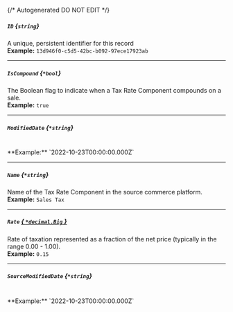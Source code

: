 {/* Autogenerated DO NOT EDIT  */}
##### `ID` *{`string`}*
A unique, persistent identifier for this record
<br/>
**Example:** `13d946f0-c5d5-42bc-b092-97ece17923ab`

---
##### `IsCompound` *{`*bool`}*
The Boolean flag to indicate when a Tax Rate Component compounds on a sale.
<br/>
**Example:** `true`

---
##### `ModifiedDate` *{`*string`}*
<br/>
**Example:** `2022-10-23T00:00:00.000Z`

---
##### `Name` *{`*string`}*
Name of the Tax Rate Component in the source commerce platform.
<br/>
**Example:** `Sales Tax`

---
##### `Rate` [*{ `*decimal.Big` }*](https://pkg.go.dev/github.com/ericlagergren/decimal#Big)
Rate of taxation represented as a fraction of the net price (typically in the range 0.00 \- 1.00).
<br/>
**Example:** `0.15`

---
##### `SourceModifiedDate` *{`*string`}*
<br/>
**Example:** `2022-10-23T00:00:00.000Z`


